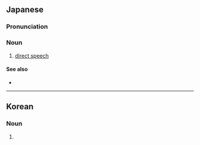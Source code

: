 ==Japanese==
{{ja-kanjitab|ちょく|せつ|わ|ほう|yomi=o}}

===Pronunciation===
{{ja-pron|ちょくせつわほう|y=o}}

===Noun===
{{ja-noun|ちょくせつ わほう}}

# {{lb|ja|grammar|sort=ちょくせつわほう}} [[direct speech]] {{gloss|the writing of speech}}

====See also====
* {{ja-r|間接話法|かんせつ わほう}}

----

==Korean==
{{ko-hanjatab}}

===Noun===
{{ko-noun|hj|hangeul=직접화법}}

# {{hanja form of|직접화법|[[direct speech]] {{gloss|the writing of speech}}}}